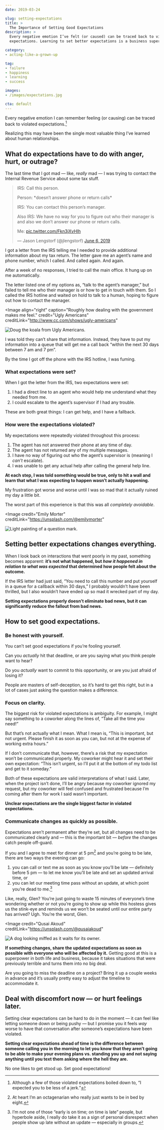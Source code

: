 ```yaml
---
date: 2019-03-24

slug: setting-expectations
title: >
  The Importance of Setting Good Expectations
description: >
  Every negative emotion I’ve felt (or caused) can be traced back to violated
  expectations. Learning to set better expectations is a business superpower.

category:
- acting-like-a-grown-up

tag:
- failure
- happiness
- learning
- success

images:
- /images/expectations.jpg

cta: default
---
```



Every negative emotion I can remember feeling (or causing) can be traced back to violated expectations.[^assholes]

[^assholes]:
    Although a few of those violated expectations boiled down to, “I expected you to be less of a jerk.”

Realizing this may have been the single most valuable thing I’ve learned about human relationships.

## What do expectations have to do with anger, hurt, or outrage?

The last time that I got mad — like, _really_ mad — I was trying to contact the Internal Revenue Service about some tax stuff.

<blockquote className="twitter-tweet">

  IRS: Call this person.

  Person: \*doesn’t answer phone or return calls\*

  IRS: You can contact this person’s manager.

  Also IRS: We have no way for you to figure out who their manager is and also we don’t answer our phone or return calls.

  Me: [pic.twitter.com/Fkn3jXvHIh](https://t.co/Fkn3jXvHIh)

  &mdash; Jason Lengstorf (@jlengstorf) [June 6, 2019](https://twitter.com/jlengstorf/status/1136738830864666624?ref_src=twsrc%5Etfw)

</blockquote>

I got a letter from the IRS telling me I needed to provide additional information about my tax return. The letter gave me an agent’s name and phone number, which I called. And called again. And again.

After a week of no responses, I tried to call the main office. It hung up on me automatically.

The letter listed one of my options as, “talk to the agent’s manager,” but failed to tell me who their manager is or how to get in touch with them. So I called the IRS hotline and waited on hold to talk to a human, hoping to figure out how to contact the manager.

<Image
  align="right"
  caption="Roughly how dealing with the government makes me feel."
  credit="Ugly Americans"
  creditLink="http://www.cc.com/shows/ugly-americans"
>

  ![Doug the koala from Ugly Americans.](./images/koala.gif)

</Image>

I was told they can’t share that information. Instead, they have to put my information into a queue that will get me a call back “within the next 30 days between 7 am and 7 pm”.

By the time I got off the phone with the IRS hotline, I was fuming.

### What expectations were set?

When I got the letter from the IRS, two expectations were set:

1. I had a direct line to an agent who would help me understand what they needed from me.
2. I could escalate to the agent’s supervisor if I had any trouble.

These are both great things: I can get help, and I have a fallback.

### How were the expectations violated?

My expectations were repeatedly violated throughout this process:

1. The agent has not answered their phone at any time of day.
2. The agent has not returned any of my multiple messages.
3. I have no way of figuring out who the agent’s supervisor is (meaning I _can’t_ escalate).
4. I was unable to get any actual help after calling the general help line.

**At each step, I was told something would be true, only to hit a wall and learn that what I was expecting to happen wasn’t actually happening.**

My frustration got worse and worse until I was so mad that it actually ruined my day a little bit.

The worst part of this experience is that this was all _completely avoidable_.

<Image
  credit="Emily Morter"
  creditLink="https://unsplash.com/@emilymorter"
>

  ![Light painting of a question mark.](./images/expectations.jpg)

</Image>

## Setting better expectations changes everything.

When I look back on interactions that went poorly in my past, something becomes apparent: **it’s not what happened, but _how it happened in relation to what was expected_ that determined how people felt about the outcome.**

If the IRS letter had just said, “You need to call this number and put yourself in a queue for a callback within 30 days,” I probably wouldn’t have been thrilled, but I also wouldn’t have ended up so mad it wrecked part of my day.

**Setting expectations properly doesn’t eliminate bad news, but it can significantly reduce the fallout from bad news.**

## How to set good expectations.

### Be honest with yourself.

You can’t set good expectations if you’re fooling yourself.

Can you _actually_ hit that deadline, or are you saying what you think people want to hear?

Do you _actually_ want to commit to this opportunity, or are you just afraid of losing it?

People are masters of self-deception, so it’s hard to get this right, but in a lot of cases just asking the question makes a difference.

### Focus on clarity.

The biggest risk for violated expectations is ambiguity. For example, I might say something to a coworker along the lines of, “Take all the time you need!”

But that’s not actually what I mean. What I mean is, “This is important, but not urgent. Please finish it as soon as you can, but not at the expense of working extra hours.”

If I don’t communicate that, however, there’s a risk that my expectation won’t be communicated properly. My coworker might hear it and set their own expectation: “This isn’t urgent, so I’ll put it at the bottom of my todo list and get to it someday.”

Both of these expectations are valid interpretations of what I said. Later, when the project isn’t done, I’ll be angry because my coworker ignored my request, but my coworker will feel confused and frustrated because I’m coming after them for work I said wasn’t important.

**Unclear expectations are the single biggest factor in violated expectations.**

### Communicate changes as quickly as possible.

Expectations aren’t permanent after they’re set, but all changes need to be communicated clearly and — this is the important bit — _before_ the changes catch people off-guard.

If you and I agree to meet for dinner at 5 pm[^early-bird] and you’re going to be late, there are two ways the evening can go:

[^early-bird]:
    At heart I’m an octagenarian who really just wants to be in bed by eight.

1. you can call or text me as soon as you know you’ll be late — definitely before 5 pm — to let me know you’ll be late and set an updated arrival time, or
2. you can let our meeting time pass without an update, at which point you’re dead to me.[^punctuality]

[^punctuality]:
    I’m not one of those “early is on time; on time is late” people, but hyperbole aside, I really do take it as a sign of personal disrespect when people show up late without an update — especially in groups.

  Like, really, Glen? You’re just going to waste 15 minutes of everyone’s time wondering whether or not you’re going to show up while this hostess gives us the stink-eye and reminds us we won’t be seated until our entire party has arrived? Ugh. You’re the worst, Glen.

<Image
  credit="Qusai Akoud"
  creditLink="https://unsplash.com/@qusaiakoud"
>

  ![A dog looking miffed as it waits for its owner.](./images/dog-waiting.jpg)

</Image>

**If something changes, share the updated expectations as soon as possible with everyone who will be affected by it.** Getting good at this is a superpower in both life and business, because it takes situations that were previously terrible and turns them into no big deal.

Are you going to miss the deadline on a project? Bring it up a couple weeks in advance and it’s usually pretty easy to adjust the timeline to accommodate it.

## Deal with discomfort now — or hurt feelings later.

Setting clear expectations can be hard to do in the moment — it can feel like letting someone down or being pushy — but I promise you it feels _way_ worse to have that conversation after someone’s expectations have been violated.

**Setting clear expectations ahead of time is the difference between someone calling you in the morning to let you know that they aren’t going to be able to make your evening plans vs. standing you up and not saying anything until you text them asking where the hell they are.**

No one likes to get stood up. Set good expectations!

